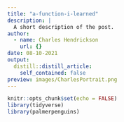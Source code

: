 ```yaml
---
title: "a-function-i-learned"
description: |
  A short description of the post.
author:
  - name: Charles Hendrickson
    url: {}
date: 08-10-2021
output:
  distill::distill_article:
    self_contained: false
preview: images/CharlesPortrait.png
---
```



```r
knitr::opts_chunk$set(echo = FALSE)
library(tidyverse)
library(palmerpenguins)

```

```r


```



